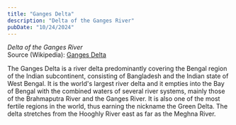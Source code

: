 ```yaml
---
title: "Ganges Delta"
description: "Delta of the Ganges River"
pubDate: "10/24/2024"
---
```


*Delta of the Ganges River*  
Source (Wikipedia): [Ganges Delta][1]

The Ganges Delta is a river delta predominantly covering the Bengal region of the Indian subcontinent, consisting of Bangladesh and the Indian state of West Bengal. It is the world's largest river delta and it empties into the Bay of Bengal with the combined waters of several river systems, mainly those of the Brahmaputra River and the Ganges River. It is also one of the most fertile regions in the world, thus earning the nickname the Green Delta. The delta stretches from the Hooghly River east as far as the Meghna River.

[1]: https://en.wikipedia.org/wiki/Ganges_Delta

